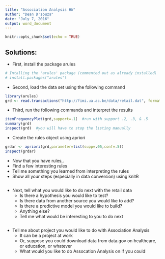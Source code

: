 ```yaml
---
title: "Association Analysis HW"
author: "Dean D'souza"
date: "July 7, 2016"
output: word_document
---
```


```r
knitr::opts_chunk$set(echo = TRUE)
```

## Solutions:  

* First, install the package arules  

```r
# Intalling the 'arules' package (commented out as already installed)
# install.packages("arules")
```

* Second, load the data set using the following command  

```r
library(arules)
grd <- read.transactions("http://fimi.ua.ac.be/data/retail.dat", format="basket")
```

* Third, run the following commands and interpret the results  

```r
itemFrequencyPlot(grd,support=.1)  #run with support .2, .3, & .5
summary(grd)
inspect(grd)  #you will have to stop the listing manually
```

* Create the rules object using apriori  

```r
grdar <- apriori(grd,parameter=list(supp=.05,conf=.5))
inspect(grdar)
```

* Now that you have rules,.  
* Find a few interesting rules  
* Tell me something you learned from interpreting the rules  
* Show all your steps (especially in data conversion) using knitR  

```r
```

* Next, tell what you would like to do next with the retail data  
  + Is there a hypothesis you would like to test?  
  + Is there data from another source you would like to add?  
  + Is there a predictive model you would like to build?  
  + Anything else?  
  + Tell me what would be interesting to you to do next  

```r
```

* Tell me about project you would like to do with Association Analysis  
  + It can be a project at work  
  + Or, suppose you could download data from data.gov on healthcare, or education, or whatever  
  + What would you like to do Assocation Analysis on if you could  

```r
```